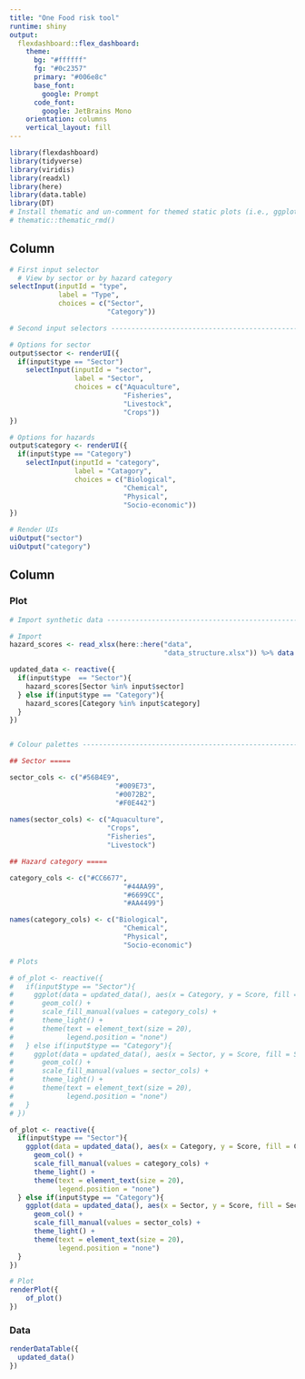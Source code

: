 ```yaml
---
title: "One Food risk tool"
runtime: shiny
output: 
  flexdashboard::flex_dashboard:
    theme:
      bg: "#ffffff"
      fg: "#0c2357" 
      primary: "#006e8c"
      base_font:
        google: Prompt
      code_font:
        google: JetBrains Mono
    orientation: columns
    vertical_layout: fill
---
```


```r
library(flexdashboard)
library(tidyverse)
library(viridis)
library(readxl)
library(here)
library(data.table)
library(DT)
# Install thematic and un-comment for themed static plots (i.e., ggplot2)
# thematic::thematic_rmd()
```

Column {data-width=350 .sidebar}
-----------------------------------------------------------------------


```r
# First input selector
  # View by sector or by hazard category
selectInput(inputId = "type",
            label = "Type",
            choices = c("Sector",
                        "Category"))

# Second input selectors -------------------------------------------------------

# Options for sector
output$sector <- renderUI({
  if(input$type == "Sector")
    selectInput(inputId = "sector",
                label = "Sector",
                choices = c("Aquaculture",
                            "Fisheries",
                            "Livestock",
                            "Crops"))
})

# Options for hazards
output$category <- renderUI({
  if(input$type == "Category")
    selectInput(inputId = "category",
                label = "Catagory",
                choices = c("Biological",
                            "Chemical",
                            "Physical",
                            "Socio-economic"))
})

# Render UIs
uiOutput("sector")
uiOutput("category")
```

Column {data-width=650 .tabset}
-----------------------------------------------------------------------

### Plot

```r
# Import synthetic data --------------------------------------------------------

# Import
hazard_scores <- read_xlsx(here::here("data",
                                      "data_structure.xlsx")) %>% data.table()

updated_data <- reactive({
  if(input$type  == "Sector"){
    hazard_scores[Sector %in% input$sector]
  } else if(input$type == "Category"){
    hazard_scores[Category %in% input$category]
  }
})


# Colour palettes --------------------------------------------------------------

## Sector =====

sector_cols <- c("#56B4E9",
                          "#009E73",
                          "#0072B2",
                          "#F0E442")
                          
names(sector_cols) <- c("Aquaculture",
                        "Crops",
                        "Fisheries",
                        "Livestock")

## Hazard category =====

category_cols <- c("#CC6677",
                            "#44AA99",
                            "#6699CC",
                            "#AA4499")

names(category_cols) <- c("Biological",
                            "Chemical",
                            "Physical",
                            "Socio-economic")

# Plots

# of_plot <- reactive({
#   if(input$type == "Sector"){
#     ggplot(data = updated_data(), aes(x = Category, y = Score, fill = Category)) +
#       geom_col() +
#       scale_fill_manual(values = category_cols) +
#       theme_light() +
#       theme(text = element_text(size = 20),
#             legend.position = "none")
#   } else if(input$type == "Category"){
#     ggplot(data = updated_data(), aes(x = Sector, y = Score, fill = Sector)) +
#       geom_col() +
#       scale_fill_manual(values = sector_cols) +
#       theme_light() +
#       theme(text = element_text(size = 20),
#             legend.position = "none")
#   }
# })

of_plot <- reactive({
  if(input$type == "Sector"){
    ggplot(data = updated_data(), aes(x = Category, y = Score, fill = Category)) +
      geom_col() +
      scale_fill_manual(values = category_cols) +
      theme_light() +
      theme(text = element_text(size = 20),
            legend.position = "none")
  } else if(input$type == "Category"){
    ggplot(data = updated_data(), aes(x = Sector, y = Score, fill = Sector)) +
      geom_col() +
      scale_fill_manual(values = sector_cols) +
      theme_light() +
      theme(text = element_text(size = 20),
            legend.position = "none")
  }
})

# Plot
renderPlot({
    of_plot()
})
```

### Data

```r
renderDataTable({
  updated_data()
})
```

